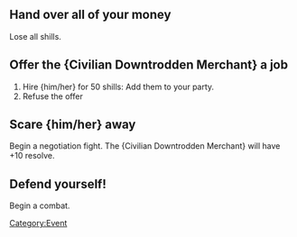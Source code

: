 

== Hand over all of your money ==

Lose all shills.

== Offer the {Civilian Downtrodden Merchant} a job ==

# Hire {him/her} for 50 shills: Add them to your party.
# Refuse the offer

== Scare {him/her} away ==

Begin a negotiation fight. The {Civilian Downtrodden Merchant} will have +10 resolve.

== Defend yourself! ==

Begin a combat.

[[Category:Event]]